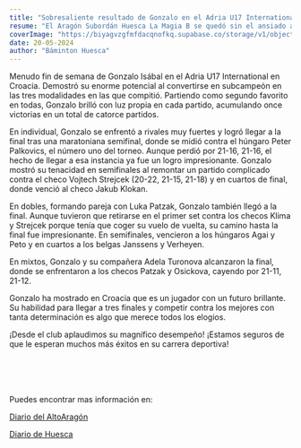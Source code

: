 ```yaml
---
title: "Sobresaliente resultado de Gonzalo en el Adria U17 International"
resume: "El Aragón Subordán Huesca La Magia B se quedó sin el ansiado ascenso a la Primera Bronce de la Liga Nacional de Clubes de Bádminton"
coverImage: "https://biyagvzgfmfdacqnofkq.supabase.co/storage/v1/object/public/images/Captura%20de%20Pantalla%202024-05-20%20a%20las%209.27.20.png?t=2024-05-20T07%3A27%3A40.558Z"
date: 20-05-2024
author: "Báminton Huesca"
---
```


Menudo fin de semana de Gonzalo Isábal en el Adria U17 International en Croacia. Demostró su enorme potencial al convertirse en subcampeón
en las tres modalidades en las que compitió. Partiendo como segundo favorito en todas,
Gonzalo brilló con luz propia en cada partido, acumulando once victorias en un total de catorce partidos.

En individual, Gonzalo se enfrentó a rivales muy fuertes y logró llegar a la final tras una maratoniana semifinal,
donde se midió contra el húngaro Peter Palkovics, el número uno del torneo.
Aunque perdió por 21-16, 21-16, el hecho de llegar a esa instancia ya fue un logro impresionante.
Gonzalo mostró su tenacidad en semifinales al remontar un partido complicado contra el checo Vojtech Strejcek (20-22, 21-15, 21-18)
y en cuartos de final, donde venció al checo Jakub Klokan.

En dobles, formando pareja con Luka Patzak, Gonzalo también llegó a la final. Aunque tuvieron que retirarse en el primer set contra los checos
Klima y Strejcek porque tenía que coger su vuelo de vuelta, su camino hasta la final fue impresionante.
En semifinales, vencieron a los húngaros Agai y Peto y en cuartos a los belgas Janssens y Verheyen.

En mixtos, Gonzalo y su compañera Adela Turonova alcanzaron la final, donde se enfrentaron a los checos Patzak y Osickova,
cayendo por 21-11, 21-12.

Gonzalo ha mostrado en Croacia que es un jugador con un futuro brillante. Su habilidad para llegar a tres finales y competir contra
los mejores con tanta determinación es algo que merece todos los elogios.

¡Desde el club aplaudimos su magnífico desempeño! ¡Estamos seguros de que le esperan muchos más éxitos en su carrera deportiva!

<br></br>
<br></br>
Puedes encontrar mas información en:

[Diario del AltoAragón](https://www.diariodelaltoaragon.es/noticias/deportes/2024/05/19/subordan-huesca-la-magia-sexto-en-la-fase-final-de-segunda-1734927-daa.html)

[Diario de Huesca](https://www.eldiariodehuesca.com/deportes/sobresaliente-triplete-con-plata-ley-gonzalo-isabal-en-croacia_20914_102.html)
